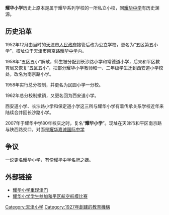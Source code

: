 {{Expand|time=2013-02-16T08:32:42+00:00 }}
{{Infobox School
| name        = 耀华小学
| other_name  = Yaohua Primary School
| image       = [[File:耀华小学.jpg|200px]]
| logo        = [[File:天津耀华中学校徽.gif|File:天津耀华中学校徽.gif]]
| motto       = 尚勤尚朴，惟忠惟诚
| established = 1927年10月6日
| type        = 公立
| religion    = 
| affiliation = 
| district    = 天津市
| grades      = 六年制
| president   = 
| principal   = 
| dean        = 
| college     = 
| house       = 
| sc          =
| cs          =
| faculty     = 
| staff       = 
| students    = 
| athletics   = 
| conference  = 
| colors      = 紫红色
| mascot      = 
| magazine    = 
| free_label  = 
| free_text   = 
| free_label2 = 
| free_text2  = 
| free_label3 = 
| free_text3  = 
| address     = 
| tel         = 
| fax         = 
| mail        = 
| website     = 
}}

'''耀华小学'''历史上原本是属于耀华系列学校的一所私立小校，同[[耀华中学|耀华中学]]有历史渊源。

==历史沿革==
1952年12月由当时的[[天津市人民政府|天津市人民政府]]接管后改为公立学校，更名为“五区第五小学”，校址位于天津市南京路[[耀华中学|耀华中学]]内。

1958年“五区五小”解散，师生被分配到长沙路小学和常德道小学，后来和平区教育局又恢复“五区五小”，把部分耀华小学教师和一、二年级学生迁到西安道小学校处，改名为南京路小学。

1958年实行总分校制，并更名为民园小学一分校。

1962年总分校制撤销，又更名回为西安道小学。

西安道小学、长沙路小学和保定道小学这三所与耀华小学有着传承关系学校近年来陆续合并回长沙路小学。

2007年于耀华中学80年校庆之时，复名“'''耀华小学'''”。现址在天津市和平区南京路与陕西路交口，对面是[[耀华嘉诚国际中学|耀华嘉诚国际中学]]

==争议==
一说更名耀华小学，有傍[[耀华中学|耀华中学]]名牌之嫌。

==外部链接==
* [https://web.archive.org/web/20160304103151/http://epaper.tianjinwe.com/tjrb/tjrb/2007-09/04/content_5306888.htm 耀华小学重现津门]
* [http://www.tj.xinhuanet.com/campus/2010-12/16/content_21647539.htm 耀华小学学生参加和平区航空航模比赛]{{dead link|date=2018年4月 |bot=InternetArchiveBot |fix-attempted=yes }}

[[Category:天津小学|Category:天津小学]]
[[Category:1927年創建的教育機構|Category:1927年創建的教育機構]]

{{小学小作品}}
{{耀华系列学校}}